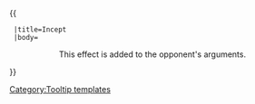 {{ {{{1|Tooltip hover box}}}
  |title=Incept
  |body=<center>This effect is added to the opponent's arguments.
</center>
}}<noinclude>[[Category:Tooltip templates]]</noinclude>